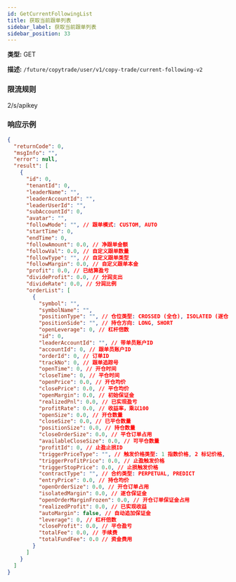 ```yaml
---
id: GetCurrentFollowingList
title: 获取当前跟单列表
sidebar_label: 获取当前跟单列表
sidebar_position: 33
---
```


**类型:** GET

**描述:** `/future/copytrade/user/v1/copy-trade/current-following-v2`

### 限流规则

2/s/apikey

### 响应示例

```json
{
  "returnCode": 0,
  "msgInfo": "",
  "error": null,
  "result": [
    {
      "id": 0,
      "tenantId": 0,
      "leaderName": "",
      "leaderAccountId": "",
      "leaderUserId": "",
      "subAccountId": 0,
      "avatar": "",
      "followMode": "", // 跟单模式: CUSTOM, AUTO
      "startTime": 0,
      "endTime": 0,
      "followAmount": 0.0, // 净跟单金额
      "followVal": 0.0, // 自定义跟单数量
      "followType": "", // 自定义跟单类型
      "followMargin": 0.0, // 自定义跟单本金
      "profit": 0.0, // 已结算盈亏
      "divideProfit": 0.0, // 分润支出
      "divideRate": 0.0, // 分润比例
      "orderList": [
        {
          "symbol": "",
          "symbolName": "",
          "positionType": "", // 仓位类型: CROSSED (全仓), ISOLATED (逐仓)
          "positionSide": "", // 持仓方向: LONG, SHORT
          "openLeverage": 0, // 杠杆倍数
          "id": 0,
          "leaderAccountId": "", // 带单员账户ID
          "accountId": 0, // 跟单员账户ID
          "orderId": 0, // 订单ID
          "trackNo": 0, // 跟单追踪号
          "openTime": 0, // 开仓时间
          "closeTime": 0, // 平仓时间
          "openPrice": 0.0, // 开仓均价
          "closePrice": 0.0, // 平仓均价
          "openMargin": 0.0, // 初始保证金
          "realizedPnl": 0.0, // 已实现盈亏
          "profitRate": 0.0, // 收益率，乘以100
          "openSize": 0.0, // 开仓数量
          "closeSize": 0.0, // 已平仓数量
          "positionSize": 0.0, // 持仓数量
          "closeOrderSize": 0.0, // 平仓订单占用
          "availableCloseSize": 0.0, // 可平仓数量
          "profitId": 0, // 止盈止损ID
          "triggerPriceType": "", // 触发价格类型: 1 指数价格, 2 标记价格, 3 最新价格
          "triggerProfitPrice": 0.0, // 止盈触发价格
          "triggerStopPrice": 0.0, // 止损触发价格
          "contractType": "", // 合约类型: PERPETUAL, PREDICT
          "entryPrice": 0.0, // 持仓均价
          "openOrderSize": 0.0, // 开仓订单占用
          "isolatedMargin": 0.0, // 逐仓保证金
          "openOrderMarginFrozen": 0.0, // 开仓订单保证金占用
          "realizedProfit": 0.0, // 已实现收益
          "autoMargin": false, // 自动追加保证金
          "leverage": 0, // 杠杆倍数
          "closeProfit": 0.0, // 平仓盈亏
          "totalFee": 0.0, // 手续费
          "totalFundFee": 0.0 // 资金费用
        }
      ]
    }
  ]
}
```